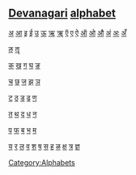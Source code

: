 ==[[Devanagari]] [[alphabet]]==
[[अ]] [[आ]] [[इ]] [[ई]] [[उ]] [[ऊ]] [[ऋ]] [[ॠ]] [[ऍ]] [[ए]] [[ऐ]] [[ऑ]] [[ओ]] [[औ]] [[अं]] [[अः]] [[अँ]]

[[ऌ]] [[ॡ]] 

[[क]] [[ख]] [[ग]] [[घ]] [[ङ]] 

[[च]] [[छ]] [[ज]] [[झ]] [[ञ]]

[[ट]] [[ठ]] [[ड]] [[ढ]] [[ण]] 

[[त]] [[थ]] [[द]] [[ध]] [[न]]

[[प]] [[फ]] [[ब]] [[भ]] [[म]]

[[य]] [[र]] [[ल]] [[व]] [[श]] [[ष]] [[स]] [[ह]] [[ळ]] [[क्ष]] [[त्र]] [[ज्ञ]]

[[Category:Alphabets]]